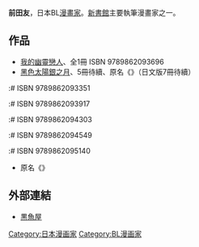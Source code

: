 {{refimprove|time=2018-04-12T09:26:50+00:00}}
{{unreferenced|time=2018-04-12T09:26:50+00:00}}
{{Infobox 漫畫家
| 姓名               = 前田友
| 職業               = 漫畫家
| 日語原文           = 前田 とも
| 假名               = まえだ とも
| 羅馬字             = Maeda Tomo
| 國籍               = {{JPN}}
| 類型               = BL漫畫
}}
{{漫畫}}

'''前田友'''，日本BL[[漫畫家|漫畫家]]。[[新書館|新書館]]主要執筆漫畫家之一。

==作品==
* [[我的幽靈戀人|我的幽靈戀人]]、全1冊 ISBN 9789862093696
* [[黑色太陽銀之月|黑色太陽銀之月]]、5冊待續、原名《{{lang|ja|黒の太陽銀の月}}》（日文版7冊待續）
:# ISBN 9789862093351
:# ISBN 9789862093917
:# ISBN 9789862094303
:# ISBN 9789862094549
:# ISBN 9789862095140
* 原名《{{lang|ja|36℃のキセキ}}》

==外部連結==
* {{ja}} [http://kurozakana.gozaru.jp/ 黒魚屋] {{Wayback|url=http://kurozakana.gozaru.jp/ |date=20181003005603 }}
{{Japanese cartoonist-stub}}
{{DEFAULTSORT:Maeda Tomo}}
[[Category:日本漫画家|Category:日本漫画家]]
[[Category:BL漫画家|Category:BL漫画家]]